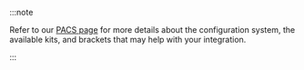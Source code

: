 :::note 

Refer to our [PACS page](/docs/tools/pacs) for more details about the configuration system, the available kits, and brackets that may help with your integration.

:::
